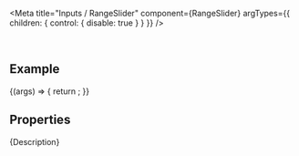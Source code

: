 
<Meta
  title="Inputs / RangeSlider"
  component={RangeSlider}
  argTypes={{
    children: { control: { disable: true } }
  }}
/>

<DocsHeader since="0.13.0" />

<br />

## Example

<Canvas>
  <Story name="Default">
    {(args) => {
      return <RangeSlider {...args} />;
    }}
  </Story>
</Canvas>

## Properties

<ArgsTableWithNote story="." />

<Markdown>{Description}</Markdown>

<Footer />
